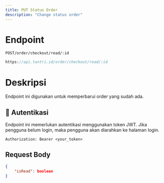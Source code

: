 ```yaml
---
title: PUT Status Order
description: "Change status order"
---
```


# Endpoint

`POST/order/checkout/read/:id`

```ts
https://api.tantri.id/order/checkout/read/:id
```

# Deskripsi

Endpoint ini digunakan untuk memperbarui order yang sudah ada.

## 🔑 Autentikasi

Endpoint ini memerlukan autentikasi menggunakan token JWT. Jika pengguna belum login, maka pengguna akan diarahkan ke halaman login.

```http
Authorization: Bearer <your_token>
```

## Request Body

```json
{
    "isRead": boolean
}
```

